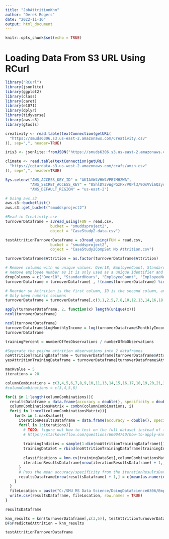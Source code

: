 ```yaml
---
title: "JobAttritionKnn"
author: "Derek Rogers"
date: "2022-11-16"
output: html_document
---
```


```r
knitr::opts_chunk$set(echo = TRUE)
```

# Loading Data From S3 URL Using RCurl
```r
library("RCurl") 
library(jsonlite)
library(ggplot2)
library(class)
library(caret)
library(e1071)
library(dplyr)
library(tidyverse)
library(aws.s3)
library(gtools)

creativity <- read.table(textConnection(getURL(
  "https://smuds6306.s3.us-east-2.amazonaws.com/Creativity.csv"
)), sep=",", header=TRUE)

iris3 <- jsonlite::fromJSON("https://smuds6306.s3.us-east-2.amazonaws.com/iris.json")

climate <- read.table(textConnection(getURL(
  "https://cgiardata.s3-us-west-2.amazonaws.com/ccafs/amzn.csv"
)), sep=",", header=TRUE)
```
           
```r
Sys.setenv("AWS_ACCESS_KEY_ID" = "AKIAVW4VHW4VPB7MHZWA",
           "AWS_SECRET_ACCESS_KEY" = "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",
           "AWS_DEFAULT_REGION" = "us-east-2")
```

```r
# Using aws.s3
aws.s3::bucketlist()
aws.s3::get_bucket("smuddsproject2")

#Read in Creativity.csv
turnoverDataframe = s3read_using(FUN = read.csv,
                    bucket = "smuddsproject2",
                    object = "CaseStudy2-data.csv")

testAttritionTurnoverDataframe = s3read_using(FUN = read.csv,
                    bucket = "smuddsproject2",
                    object = "CaseStudy2CompSet No Attrition.csv")

turnoverDataframe$Attrition = as.factor(turnoverDataframe$Attrition)
```

```r
# Remove columns with no unique values: Over18, EmployeeCount, StandardHours
# Remove employee number as it is only used as a unique identifier and not useful for attrition analysis
dropColumns = c("Over18", "StandardHours", "EmployeeCount", "EmployeeNumber")
turnoverDataframe = turnoverDataframe[ , !(names(turnoverDataframe) %in% dropColumns)]
```

```r
# Reorder so Attrition is the first column, ID is the second column, and Age is the 3rd column
# Only keep numeric columns
turnoverDataframe = turnoverDataframe[,c(3,1,2,5,7,8,10,12,13,14,16,18,19,20,22,23,24,25,26,27,28,29,30,31,32)]

apply(turnoverDataframe, 2, function(x) length(unique(x)))
ncol(turnoverDataframe)
```

```r
ncol(turnoverDataframe)
turnoverDataframe$LogMonthlyIncome = log(turnoverDataframe$MonthlyIncome)
turnoverDataframe
```

```r
trainingPercent = numberOfYesObservations / numberOfNoObservations

#Seperate the yes/no attrition observations into 2 dataframes
noAttritionTrainingDataframe = turnoverDataframe[turnoverDataframe$Attrition == 'No',]
yesAttritionTrainingDataframe = turnoverDataframe[turnoverDataframe$Attrition == 'Yes',]

maxKvalue = 5
iterations = 20

columnCombinations = c(3,4,5,6,7,8,9,10,11,13,14,15,16,17,18,19,20,21,22,23,24,25,26)
#columnCombinations = c(3,4,5,6)

for(i in 1:length(columnCombinations)){
  resultsDataframe = data.frame(accuracy = double(), specificity = double(), kValue = integer(), combination = character())
  columnCombinationsMatrix = combn(columnCombinations, i)
  for(j in 1:ncol(columnCombinationsMatrix)){
    for(k in 1:maxKvalue){
      iterationResultsDataframe = data.frame(accuracy = double(), specificity = double(), kValue = integer(), combination = character())
      for(l in 1:iterations){
        # TODO: figure out how to test on the full dataset instead of the trainingDataSet
        # https://stackoverflow.com/questions/66004740/how-to-apply-knn-model-on-the-test-dataset-after-cross-validation-in-r
        
        trainingIndicies = sample(1:dim(noAttritionTrainingDataframe)[1], round(trainingPercent * dim(noAttritionTrainingDataframe)[1]))
        trainingDataSet = rbind(noAttritionTrainingDataframe[trainingIndicies,], yesAttritionTrainingDataframe)
        
        classifications = knn.cv(trainingDataSet[,columnCombinationsMatrix[,j]], trainingDataSet$Attrition, k=k, prob = TRUE)
        iterationResultsDataframe[nrow(iterationResultsDataframe) + 1,] = c(confusionMatrix(table(classifications, trainingDataSet$Attrition))$overall[1], confusionMatrix(table(classifications, trainingDataSet$Attrition))$byClass[2], k, paste(columnCombinationsMatrix[,j], collapse = " "))
      }
      # Pass the mean accuracy/specificity from the iterationResultsDataframe into resultsDataframe
      resultsDataframe[nrow(resultsDataframe) + 1,] = c(mean(as.numeric(iterationResultsDataframe$accuracy)), mean(as.numeric(iterationResultsDataframe$specificity)), k, paste(columnCombinationsMatrix[,j], collapse = " "))
    }
  }
  fileLocation = paste("C:/SMU MS Data Science/DoingDataScience6306/EmployeeAttrition/KnnResults/Combinations2/Results", i, ".csv", sep="")
  write.csv(resultsDataframe, fileLocation, row.names = TRUE)
}

resultsDataframe
```

```r
knn_results = knn(turnoverDataframe[,c(3,5)], testAttritionTurnoverDataframe[,c(2,6)], turnoverDataframe$Attrition, k=3)
DF$PredictedAttrition = knn_results
```

```r
testAttritionTurnoverDataframe
```

```r

```

```r

```

```r

```